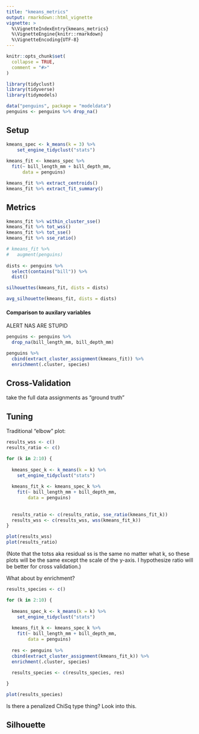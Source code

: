 ```yaml
---
title: "kmeans_metrics"
output: rmarkdown::html_vignette
vignette: >
  %\VignetteIndexEntry{kmeans_metrics}
  %\VignetteEngine{knitr::rmarkdown}
  %\VignetteEncoding{UTF-8}
---
```


```r
knitr::opts_chunk$set(
  collapse = TRUE,
  comment = "#>"
)
```

```r
library(tidyclust)
library(tidyverse)
library(tidymodels)

data("penguins", package = "modeldata")
penguins <- penguins %>% drop_na()
```


## Setup

```r
kmeans_spec <- k_means(k = 3) %>%
    set_engine_tidyclust("stats") 
  
kmeans_fit <- kmeans_spec %>%
  fit(~ bill_length_mm + bill_depth_mm,
      data = penguins)

kmeans_fit %>% extract_centroids()
kmeans_fit %>% extract_fit_summary()
```


## Metrics

```r
kmeans_fit %>% within_cluster_sse()
kmeans_fit %>% tot_wss()
kmeans_fit %>% tot_sse()
kmeans_fit %>% sse_ratio()
```

```r
# kmeans_fit %>%
#   augment(penguins)
  
dists <- penguins %>%
  select(contains("bill")) %>%
  dist()

silhouettes(kmeans_fit, dists = dists)

avg_silhouette(kmeans_fit, dists = dists)
```



#### Comparison to auxilary variables

ALERT NAS ARE STUPID

```r
penguins <- penguins %>%
  drop_na(bill_length_mm, bill_depth_mm) 

penguins %>%
  cbind(extract_cluster_assignment(kmeans_fit)) %>%
  enrichment(.cluster, species)
```



## Cross-Validation

take the full data assignments as "ground truth"


## Tuning

Traditional "elbow" plot:

```r

results_wss <- c()
results_ratio <- c()

for (k in 2:10) {
  
  kmeans_spec_k <- k_means(k = k) %>%
    set_engine_tidyclust("stats") 
  
  kmeans_fit_k <- kmeans_spec_k %>%
    fit(~ bill_length_mm + bill_depth_mm,
        data = penguins)
  
  
  results_ratio <- c(results_ratio, sse_ratio(kmeans_fit_k))
  results_wss <- c(results_wss, wss(kmeans_fit_k))
}

plot(results_wss)
plot(results_ratio)
```

(Note that the totss aka residual ss is the same no matter what k, so these plots will be the same except the scale of the y-axis.  I hypothesize ratio will be better for cross validation.)


What about by enrichment?


```r

results_species <- c()

for (k in 2:10) {
  
  kmeans_spec_k <- k_means(k = k) %>%
    set_engine_tidyclust("stats") 
  
  kmeans_fit_k <- kmeans_spec_k %>%
    fit(~ bill_length_mm + bill_depth_mm,
        data = penguins)
  
  res <- penguins %>%
  cbind(extract_cluster_assignment(kmeans_fit_k)) %>%
  enrichment(.cluster, species)
  
  results_species <- c(results_species, res)

}

plot(results_species)
```

Is there a penalized ChiSq type thing?  Look into this.


## Silhouette


